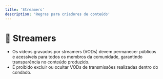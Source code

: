 ```yaml
---
title: 'Streamers'
description: 'Regras para criadores de conteúdo'
---
```


# 🎥 Streamers

- Os vídeos gravados por streamers (VODs) devem permanecer públicos e acessíveis para todos os membros da comunidade, garantindo transparência no conteúdo produzido.
- É proibido excluir ou ocultar VODs de transmissões realizadas dentro do condado.